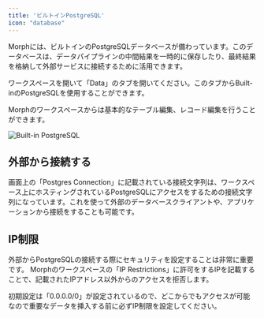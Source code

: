 ```yaml
---
title: 'ビルトインPostgreSQL'
icon: "database"
---
```

Morphには、ビルトインのPostgreSQLデータベースが備わっています。このデータベースは、データパイプラインの中間結果を一時的に保存したり、最終結果を格納して外部サービスに接続するために活用できます。

ワークスペースを開いて「Data」のタブを開いてください。このタブからBuilt-inのPostgreSQLを使用することができます。

Morphのワークスペースからは基本的なテーブル編集、レコード編集を行うことができます。

<img
  src="/assets/images/docs/builtin-postgres.png"
  alt="Built-in PostgreSQL"
/>

## 外部から接続する

画面上の「Postgres Connection」に記載されている接続文字列は、ワークスペース上にホスティングされているPostgreSQLにアクセスをするための接続文字列になっています。これを使って外部のデータベースクライアントや、アプリケーションから接続をすることも可能です。

## IP制限

外部からPostgreSQLの接続する際にセキュリティを設定することは非常に重要です。
Morphのワークスペースの「IP Restrictions」に許可をするIPを記載することで、記載されたIPアドレス以外からのアクセスを拒否します。

<Warning>初期設定は「0.0.0.0/0」が設定されているので、どこからでもアクセスが可能なので重要なデータを挿入する前に必ずIP制限を設定してください。</Warning>
